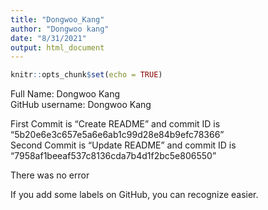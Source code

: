 ```yaml
---
title: "Dongwoo_Kang"
author: "Dongwoo kang"
date: "8/31/2021"
output: html_document
---
```


```r
knitr::opts_chunk$set(echo = TRUE)
```

Full Name: Dongwoo Kang  
GitHub username: Dongwoo Kang  
  
First Commit is "Create README" and commit ID is "5b20e6e3c657e5a6e6ab1c99d28e84b9efc78366"  
Second Commit is "Update README" and commit ID is "7958af1beeaf537c8136cda7b4d1f2bc5e806550"  
  
There was no error  
  
If you add some labels on GitHub, you can recognize easier.   
